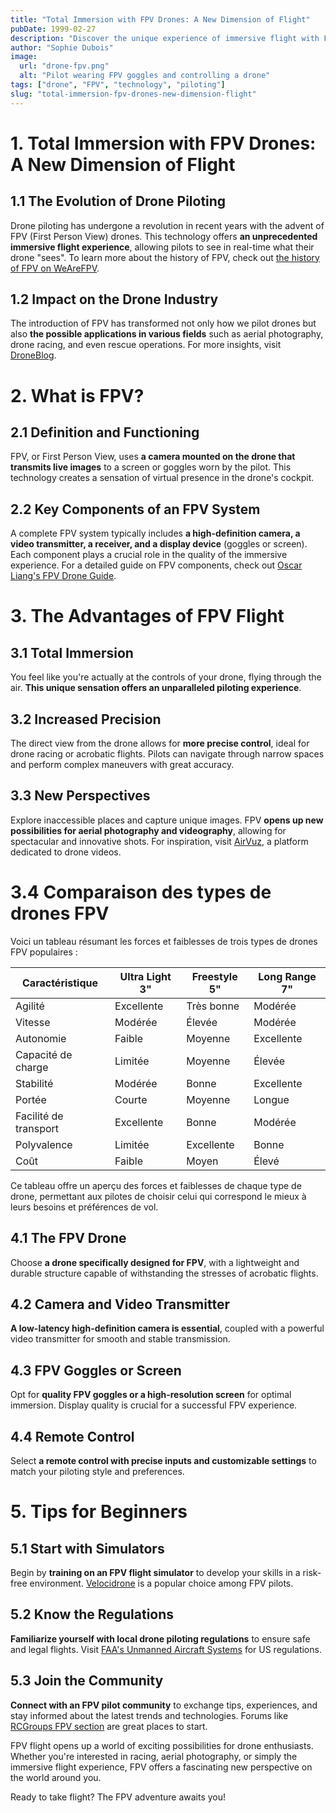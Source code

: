 ```yaml
---
title: "Total Immersion with FPV Drones: A New Dimension of Flight"
pubDate: 1999-02-27
description: "Discover the unique experience of immersive flight with FPV drones and how this technology is revolutionizing drone piloting."
author: "Sophie Dubois"
image:
  url: "drone-fpv.png"
  alt: "Pilot wearing FPV goggles and controlling a drone"
tags: ["drone", "FPV", "technology", "piloting"]
slug: "total-immersion-fpv-drones-new-dimension-flight"
---
```


# 1. Total Immersion with FPV Drones: A New Dimension of Flight

## 1.1 The Evolution of Drone Piloting

Drone piloting has undergone a revolution in recent years with the advent of FPV (First Person View) drones. This technology offers **an unprecedented immersive flight experience**, allowing pilots to see in real-time what their drone "sees". To learn more about the history of FPV, check out <a href="https://www.wearefpv.fr" class="fpv-link">the history of FPV on WeAreFPV</a>.

## 1.2 Impact on the Drone Industry

The introduction of FPV has transformed not only how we pilot drones but also **the possible applications in various fields** such as aerial photography, drone racing, and even rescue operations. For more insights, visit <a href="https://www.droneblog.com/" class="fpv-link">DroneBlog</a>.

# 2. What is FPV?

## 2.1 Definition and Functioning

FPV, or First Person View, uses **a camera mounted on the drone that transmits live images** to a screen or goggles worn by the pilot. This technology creates a sensation of virtual presence in the drone's cockpit.

## 2.2 Key Components of an FPV System

A complete FPV system typically includes **a high-definition camera, a video transmitter, a receiver, and a display device** (goggles or screen). Each component plays a crucial role in the quality of the immersive experience. For a detailed guide on FPV components, check out <a href="https://oscarliang.com/fpv-drone-guide/" class="fpv-link">Oscar Liang's FPV Drone Guide</a>.

# 3. The Advantages of FPV Flight

## 3.1 Total Immersion

You feel like you're actually at the controls of your drone, flying through the air. **This unique sensation offers an unparalleled piloting experience**.

## 3.2 Increased Precision

The direct view from the drone allows for **more precise control**, ideal for drone racing or acrobatic flights. Pilots can navigate through narrow spaces and perform complex maneuvers with great accuracy.

## 3.3 New Perspectives

Explore inaccessible places and capture unique images. FPV **opens up new possibilities for aerial photography and videography**, allowing for spectacular and innovative shots. For inspiration, visit <a href="https://www.airvuz.com/" class="fpv-link">AirVuz</a>, a platform dedicated to drone videos.

# 3.4 Comparaison des types de drones FPV

Voici un tableau résumant les forces et faiblesses de trois types de drones FPV populaires :

| Caractéristique       | Ultra Light 3" | Freestyle 5" | Long Range 7" |
| --------------------- | -------------- | ------------ | ------------- |
| Agilité               | Excellente     | Très bonne   | Modérée       |
| Vitesse               | Modérée        | Élevée       | Modérée       |
| Autonomie             | Faible         | Moyenne      | Excellente    |
| Capacité de charge    | Limitée        | Moyenne      | Élevée        |
| Stabilité             | Modérée        | Bonne        | Excellente    |
| Portée                | Courte         | Moyenne      | Longue        |
| Facilité de transport | Excellente     | Bonne        | Modérée       |
| Polyvalence           | Limitée        | Excellente   | Bonne         |
| Coût                  | Faible         | Moyen        | Élevé         |

Ce tableau offre un aperçu des forces et faiblesses de chaque type de drone, permettant aux pilotes de choisir celui qui correspond le mieux à leurs besoins et préférences de vol.

## 4.1 The FPV Drone

Choose **a drone specifically designed for FPV**, with a lightweight and durable structure capable of withstanding the stresses of acrobatic flights.

## 4.2 Camera and Video Transmitter

**A low-latency high-definition camera is essential**, coupled with a powerful video transmitter for smooth and stable transmission.

## 4.3 FPV Goggles or Screen

Opt for **quality FPV goggles or a high-resolution screen** for optimal immersion. Display quality is crucial for a successful FPV experience.

## 4.4 Remote Control

Select **a remote control with precise inputs and customizable settings** to match your piloting style and preferences.

# 5. Tips for Beginners

## 5.1 Start with Simulators

Begin by **training on an FPV flight simulator** to develop your skills in a risk-free environment. <a href="https://www.velocidrone.com/" class="fpv-link">Velocidrone</a> is a popular choice among FPV pilots.

## 5.2 Know the Regulations

**Familiarize yourself with local drone piloting regulations** to ensure safe and legal flights. Visit <a href="https://www.faa.gov/uas" class="fpv-link">FAA's Unmanned Aircraft Systems</a> for US regulations.

## 5.3 Join the Community

**Connect with an FPV pilot community** to exchange tips, experiences, and stay informed about the latest trends and technologies. Forums like <a href="https://www.rcgroups.com/fpv-racing-250-450-quadcopters-1011/" class="fpv-link">RCGroups FPV section</a> are great places to start.

FPV flight opens up a world of exciting possibilities for drone enthusiasts. Whether you're interested in racing, aerial photography, or simply the immersive flight experience, FPV offers a fascinating new perspective on the world around you.

Ready to take flight? The FPV adventure awaits you!
